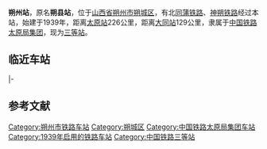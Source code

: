 {{Infobox China railway station 
|车站名称 = 朔州站
|图片 = Shuozhou Railway Station 2013.08.30 16-01-19.jpg
|caption = 
|其他名称= 
|车站名称拼音=Shuozhou Zhan
|英文名称=Shuozhou Railway Station
|车站代码=27389 <ref>{{Cite web |url=http://yupiao.info/station/%E6%9C%94%E5%B7%9E |title=朔州站 车站资料 |access-date=2021-12-26 |archive-date=2020-08-05 |archive-url=https://web.archive.org/web/20200805071801/http://yupiao.info/station/%E6%9C%94%E5%B7%9E |dead-url=no }}</ref>
|电报码= SUV<ref>{{cite book|author=铁道部电子计算技术中心, 铁道部运输局|title=铁路车站站名代码表：TMIS使用|publisher=中国铁道出版社|location=北京|year=1998|isbn=9787113030995|pages=51}}</ref>
|拼音码= SZH
|车站类型= 客货运站
|始建时间=
|开通运营= 1939年
|车站位置 =[[中华人民共和国|中华人民共和国]][[山西省|山西省]][[朔州市|朔州市]][[朔城区|朔城区]]
|归属 = [[中国铁路太原局集团|中国铁路太原局集团]]
|使用状态= 使用中
|线路 = [[同蒲铁路|同蒲铁路]]、[[神朔铁路|神朔铁路]]
|车站等级 = [[三等站_(中鐵)|三等站]]
|月台数目 = 
|侧式站台=
|岛式站台=
|站台面 = 	
|股道数目 =
|正线= 
|到发线= 
|其它线= 
|坐标 = {{Coord|39|18|55|N|112|26|32|E|format=dms|display=inline,title|type:railwaystation_region:CN}}
|网站 = }}
'''朔州站'''，原名'''朔县站'''，位于[[山西省|山西省]][[朔州市|朔州市]][[朔城区|朔城区]]，有北[[同蒲铁路|同蒲铁路]]、[[神朔铁路|神朔铁路]]经过本站，始建于1939年，距离[[太原站_(中國大陸)|太原站]]226公里，距离[[大同站|大同站]]129公里，隶属于[[中国铁路太原局集团|中国铁路太原局集团]]，现为[[三等站_(中铁)|三等站]]。

{{Gallery
|width = 300
|height = 
|lines = 1
|File:Shuozhou Railway Station 2013.08.30 16-06-26.jpg|
}}
==临近车站==
{{start rail box|[[中国铁路|中国铁路]]}}
{{s-inop|[[大新站_(山西)|大新站]]|[[大同站|大同站]]方向}}
{{s-line|[[同蒲铁路|同蒲铁路]]<br/>←8km 朔州站 9km→}}
{{s-inop|[[前寨站|前寨站]]|[[华山站_(陕西省)|华山站]]方向}}
|-
{{terminus}}
{{s-line|[[神朔铁路|神朔铁路]]<br/>朔州站 5km→}}
{{s-inop|[[朔州西站|朔州西站]]|[[神木北站|神木北站]]方向}}
{{end box}}

==参考文献==
{{commonscat|Shuozhou Railway Station}}
{{reflist}}

{{China-rail-stub}}
{{同蒲铁路}}
{{神朔铁路}}
[[Category:朔州市铁路车站|Category:朔州市铁路车站]]
[[Category:朔城区|Category:朔城区]]
[[Category:中国铁路太原局集团车站|Category:中国铁路太原局集团车站]]
[[Category:1939年启用的铁路车站|Category:1939年启用的铁路车站]]
[[Category:中国铁路三等站|Category:中国铁路三等站]]